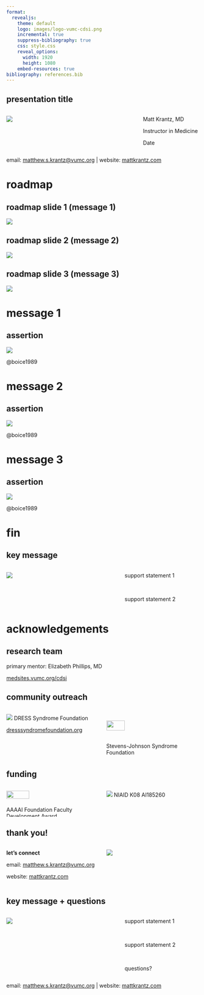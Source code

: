 ```yaml
---
format: 
  revealjs:
    theme: default
    logo: images/logo-vumc-cdsi.png
    incremental: true
    suppress-bibliography: true
    css: style.css
    reveal_options:
      width: 1920
      height: 1080
    embed-resources: true
bibliography: references.bib
---
```


## presentation title

::: {.columns .v-center-container}
::: {.column width="70%"}
![](figures/fig-1.png)
:::

::: {.column .title-slide-name-font width="30%"}
Matt Krantz, MD

Instructor in Medicine

Date
:::
:::

::: footer
email: [matthew.s.krantz\@vumc.org](mailto:matthew.s.krantz@vumc.org) \| website: [mattkrantz.com](mattkrantz.com)
:::

# roadmap

## roadmap slide 1 (message 1)

![](figures/fig-1.png){fig-align="center"}

## roadmap slide 2 (message 2)

![](figures/fig-1.png){fig-align="center"}

## roadmap slide 3 (message 3)

![](figures/fig-1.png){fig-align="center"}

# message 1

## assertion

![](figures/fig-1.png){fig-align="center"}

::: footer
@boice1989
:::

# message 2

## assertion

![](figures/fig-1.png){fig-align="center"}

::: footer
@boice1989
:::

# message 3

## assertion

![](figures/fig-1.png){fig-align="center"}

::: footer
@boice1989
:::

# fin

## key message

::: {.columns .v-center-container}
::: {.column width="60%"}
![](figures/fig-1.png){fig-align="center"}
:::

::: {.column width="40%"}
support statement 1

<br>

support statement 2
:::
:::

# acknowledgements

## research team

primary mentor: Elizabeth Phillips, MD

[medsites.vumc.org/cdsi](medsite.vumc.org/cdsi)

## community outreach

::: {.columns .v-center-container}
::: {.column width="50%"}
![](images/logo-dress-foundation.jpg){fig-align="center"} DRESS Syndrome Foundation

[dresssyndromefoundation.org](dresssyndromefoundation.org)
:::

::: {.column width="50%"}
<br> ![](images/logo-sjs-foundation.png){fig-align="center" width="45%"} <br> Stevens-Johnson Syndrome Foundation

[sjsupport.org](sjsupport.org)
:::
:::

## funding

::: {.columns .v-center-container}
::: {.column width="50%"}
![](images/logo-aaaai-foundation.png){fig-align="center" width="50%"} <br> AAAAI Foundation Faculty Development Award
:::

::: {.column width="50%"}
![](images/logo-niaid.png){fig-align="center"} NIAID K08 AI185260
:::
:::

## thank you!

::: {.columns .v-center-container}
::: {.column width="50%"}
**let's connect**

email: [matthew.s.krantz\@vumc.org](mailto:matthew.s.krantz@vumc.org)

website: [mattkrantz.com](mattkrantz.com)
:::

::: {.column width="50%"}
![](images/photo-matt.png){fig-align="center"}
:::
:::

## key message + questions

::: {.columns .v-center-container}
::: {.column width="60%"}
![](figures/fig-1.png){fig-align="center"}
:::

::: {.column width="40%"}
support statement 1

<br>

support statement 2

<br>

questions?
:::
:::

::: footer
email: [matthew.s.krantz\@vumc.org](mailto:matthew.s.krantz@vumc.org) \| website: [mattkrantz.com](mattkrantz.com)
:::
